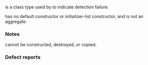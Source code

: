 {{cpp/experimental/title|nonesuch}}
{{cpp/experimental/lib_extensions_2/navbar}}
{{dcl begin}}
{{dcl header | experimental/type_traits}}
{{dcl | since=libfund_ts_2 |1=
struct nonesuch {
    ~nonesuch() = delete;
    nonesuch(nonesuch const&amp;) = delete;
    void operator=(nonesuch const&amp;) = delete;
};
}}
{{dcl end}}

{{tt|std::experimental::nonesuch}} is a class type used by {{ltt|cpp/experimental/is_detected|std::experimental::detected_t}} to indicate detection failure. 

{{tt|nonesuch}} has no default constructor or initializer-list constructor, and is not an aggregate.

===Notes===
{{tt|nonesuch}} cannot be constructed, destroyed, or copied.

=== Defect reports ===
{{dr list begin}}
{{dr list item | wg=lwg | dr=2960 | std=LFTSv2 | before={{tt|nonesuch}} may be an aggregate and has an implicit conversion sequence from {{tt|{} }} | after=made non-aggregate and removed ICS }}
{{dr list end}}

{{langlinks|zh}}